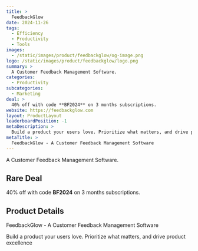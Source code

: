 ```yaml
---
title: >
  FeedbackGlow
date: 2024-11-26
tags:
  - Efficiency
  - Productivity
  - Tools
images:
  - /static/images/product/feedbackglow/og-image.png
logo: /static/images/product/feedbackglow/logo.png
summary: >
  A Customer Feedback Management Software.
categories:
  - Productivity
subcategories:
  - Marketing
deal: >
  40% off with code **BF2024** on 3 months subscriptions.
website: https://feedbackglow.com
layout: ProductLayout
leaderboardPosition: -1
metaDescription: >
  Build a product your users love. Prioritize what matters, and drive product excellence
metaTitle: >
  FeedbackGlow - A Customer Feedback Management Software
---
```

A Customer Feedback Management Software.

## Rare Deal

40% off with code **BF2024** on 3 months subscriptions.

## Product Details

FeedbackGlow - A Customer Feedback Management Software

Build a product your users love. Prioritize what matters, and drive product excellence
